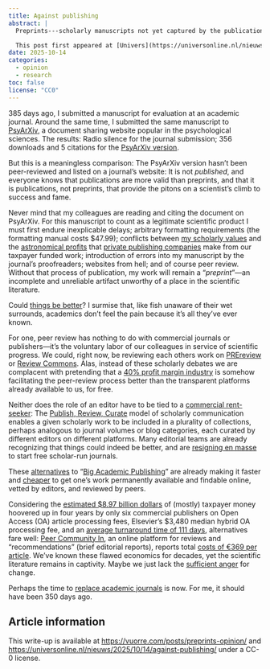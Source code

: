 ```yaml
---
title: Against publishing
abstract: |
  Preprints---scholarly manuscripts not yet captured by the publication industry---are widely read and circulated, yet the "[intellectual perestroika](https://eprints.soton.ac.uk/251894/1/harnad90.skywriting.html)" they could facilitate hasn't been uniformly realized because scholars continue to think of preprints as less authoritative than their industry-captured ("published") counterparts. It is time to free the scholarly literature from hostile captivity and embrace preprints as the primary objects of scholarly communication.

  This post first appeared at [Univers](https://universonline.nl/nieuws/2025/10/14/against-publishing/).
date: 2025-10-14
categories:
  - opinion
  - research
toc: false
license: "CC0"
---
```


385 days ago, I submitted a manuscript for evaluation at an academic journal. Around the same time, I submitted the same manuscript to [PsyArXiv](https://osf.io/preprints/psyarxiv), a document sharing website popular in the psychological sciences. The results: Radio silence for the journal submission; 356 downloads and 5 citations for the [PsyArXiv version](https://osf.io/preprints/psyarxiv/mwg4f).

But this is a meaningless comparison: The PsyArXiv version hasn't been peer-reviewed and listed on a journal's website: It is not *published*, and everyone knows that publications are more valid than preprints, and that it is publications, not preprints, that provide the pitons on a scientist's climb to success and fame.

Never mind that my colleagues are reading and citing the document on PsyArXiv. For this manuscript to count as a legitimate scientific product I must first endure inexplicable delays; arbitrary formatting requirements (the formatting manual costs $47.99); conflicts between [my scholarly values](https://en.wikipedia.org/wiki/Mertonian_norms#Four_Mertonian_norms) and the [astronomical profits](https://astro.theoj.org/post/168-) that [private publishing companies](https://www.theguardian.com/commentisfree/2011/aug/29/academic-publishers-murdoch-socialist) make from our taxpayer funded work; introduction of errors into my manuscript by the journal's proofreaders; websites from hell; and of course peer review. Without that process of publication, my work will remain a "*preprint*"---an incomplete and unreliable artifact unworthy of a place in the scientific literature.

Could [things be better](https://osf.io/preprints/psyarxiv/2uxwk_v1)? I surmise that, like fish unaware of their wet surrounds, academics don't feel the pain because it's all they've ever known.

For one, peer review has nothing to do with commercial journals or publishers---it's the voluntary labor of our colleagues in service of scientific progress. We could, right now, be reviewing each others work on [PREreview](https://prereview.org/) or [Review Commons](https://www.reviewcommons.org/). Alas, instead of these scholarly debates we are complacent with pretending that a [40% profit margin industry](https://theconversation.com/academic-publishing-is-a-multibillion-dollar-industry-its-not-always-good-for-science-250056) is somehow facilitating the peer-review process better than the transparent platforms already available to us, for free.

Neither does the role of an editor have to be tied to a [commercial rent-seeker](https://www.abc.net.au/religion/nicholas-agar-big-academic-publishing-rent-seeking-behaviour/104066062): The [Publish, Review, Curate](https://elifesciences.org/inside-elife/dc24a9cd/open-science-what-is-publish-review-curate) model of scholarly communication enables a given scholarly work to be included in a plurality of collections, perhaps analogous to journal volumes or blog categories, each curated by different editors on different platforms. Many editorial teams are already recognizing that things could indeed be better, and are [resigning en masse](https://retractionwatch.com/the-retraction-watch-mass-resignations-list/) to start free scholar-run journals.

These [alternatives](https://knowledge-exchange.pubpub.org/pub/73tb00rf/release/3) to "[Big Academic Publishing](https://www.abc.net.au/religion/nicholas-agar-humanities-phamphlets-big-academic-publishing/103729186)" are already making it faster and [cheaper](https://peercommunityin.org/2025/01/08/2024-pcis-finances-and-article-costs/) to get one's work permanently available and findable online, vetted by editors, and reviewed by peers.

Considering the [estimated $8.97 billion dollars](https://doi.org/10.48550/arXiv.2407.16551) of (mostly) taxpayer money hoovered up in four years by only six commercial publishers on Open Access (OA) article processing fees, Elsevier's $3,480 median hybrid OA processing fee, and an [average turnaround time of 111 days](https://doi.org/10.1162/qss_a_00327), alternatives fare well: [Peer Community In](https://peercommunityin.org/), an online platform for reviews and "recommendations" (brief editorial reports), reports total [costs of €369 per article](https://peercommunityin.org/2025/01/08/2024-pcis-finances-and-article-costs/). We've known these flawed economics for decades, yet the scientific literature remains in captivity. Maybe we just lack the [sufficient anger](https://www.scottaaronson.com/writings/journal.html) for change.

Perhaps the time to [replace academic journals](https://doi.org/10.1098/rsos.230206) is now. For me, it should have been 350 days ago.

## Article information {.appendix}

This write-up is available at <https://vuorre.com/posts/preprints-opinion/> and <https://universonline.nl/nieuws/2025/10/14/against-publishing/> under a CC-0 license.
